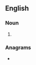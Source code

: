 {{also|kazis|kazíš|казишь}}
==English==

===Noun===
{{head|en|noun form}}

# {{plural of|en|Kazi}}

===Anagrams===
* {{anagrams|en|a=aiksz|Zakis}}